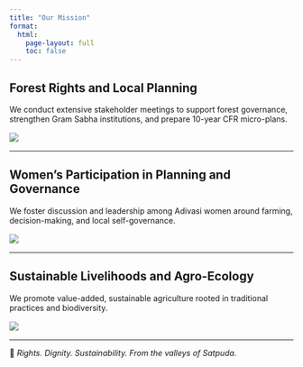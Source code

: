 ---
title: "Our Mission"
format:
  html:
    page-layout: full
    toc: false
---

## Forest Rights and Local Planning

We conduct extensive stakeholder meetings to support forest governance, strengthen Gram Sabha institutions, and prepare 10-year CFR micro-plans.

<img src="cfr stakeholder meeting.JPG" style="max-width: 100%; height: auto; display: block; margin: 1rem auto;" />

---

## Women's Participation in Planning and Governance

We foster discussion and leadership among Adivasi women around farming, decision-making, and local self-governance.

<img src="women discission group.jpg" style="max-width: 100%; height: auto; display: block; margin: 1rem auto;" />

---

## Sustainable Livelihoods and Agro-Ecology

We promote value-added, sustainable agriculture rooted in traditional practices and biodiversity.

<img src="man holding turmeric.jpg" style="max-width: 100%; height: auto; display: block; margin: 1rem auto;" />

---

🌱 *Rights. Dignity. Sustainability. From the valleys of Satpuda.*
